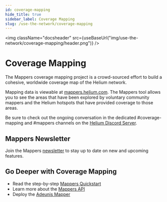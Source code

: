 ```yaml
---
id: coverage-mapping
hide_title: true
sidebar_label: Coverage Mapping
slug: /use-the-network/coverage-mapping
---
```



<img className="docsheader" src={useBaseUrl("img/use-the-network/coverage-mapping/header.png")} />

# Coverage Mapping
The Mappers coverage mapping project is a crowd-sourced effort to build a cohesive, worldwide coverage map of the Helium network.

Mapping data is viewable at [mappers.helium.com](https://mappers.helium.com/). The Mappers tool allows you to see the areas that 
have been explored by voluntary community mappers and the Helium hotspots that have provided coverage to those areas.

Be sure to check out the ongoing conversation in the dedicated #coverage-mapping and #mappers channels on the [Helium Discord 
Server](https://discord.gg/helium).

## Mappers Newsletter

Join the Mappers [newsletter](https://www.helium.com/mappers) to stay up to date on new and upcoming features.

## Go Deeper with Coverage Mapping
* Read the step-by-step [Mappers Quickstart](/use-the-network/coverage-mapping/mappers-quickstart)
* Learn more about the [Mappers API](/use-the-network/coverage-mapping/mappers-api)
* Deploy the [Adeunis Mapper](/use-the-network/coverage-mapping/adeunis-mapper)
